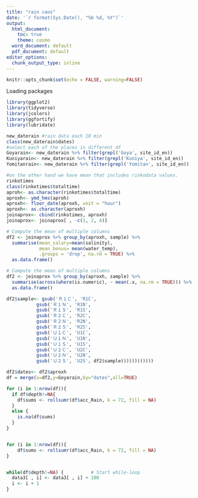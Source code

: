 ```yaml
---
title: "rain caos"
date: '`r format(Sys.Date(), "%b %d, %Y")`'
output:
  html_document:
    toc: true
    theme: cosmo
  word_document: default
  pdf_document: default
editor_options: 
  chunk_output_type: inline
---
```


```r
knitr::opts_chunk$set(echo = FALSE, warning=FALSE)
```


Loading packages
```r
library(ggplot2)
library(tidyverse)
library(jcolors)
library(ggfortify)
library(lubridate)
```

```r
new_daterain #rain data each 10 min
class(new_daterain$dates)
#select each of the places in different df
Goyarain<- new_daterain %>% filter(grepl('Goya', site_id_en))
Kuniyarain<- new_daterain %>% filter(grepl('Kuniya', site_id_en))
Yomitanrain<- new_daterain %>% filter(grepl('Yomitan', site_id_en))

#on the other hand we have mean that includes rinkodata values.
rinkotimes
class(rinkotimes$totaltime)
aproh<- as.character(rinkotimes$totaltime)
aproxh<- ymd_hms(aproh)
aproxh<- floor_date(aproxh, unit = "hour")
aproxh<- as.character(aproxh)
joinaprox<- cbind(rinkotimes, aproxh)
joinaprox<- joinaprox[ , -c(1, 2, 4)]

# Compute the mean of multiple columns
df2 <- joinaprox %>% group_by(aproxh, sample) %>% 
  summarise(mean_salary=mean(salinity),
            mean_bonus= mean(water_temp),
            .groups = 'drop', na.rm = TRUE) %>%
  as.data.frame()

# Compute the mean of multiple columns
df2 <- joinaprox %>% group_by(aproxh, sample) %>% 
  summarise(across(where(is.numeric), ~ mean(.x, na.rm = TRUE))) %>%
  as.data.frame()

df2$sample<- gsub('Ｒ１Ｃ', 'R1C',
           gsub('Ｒ１Ｎ', 'R1N',
           gsub('Ｒ１Ｓ', 'R1S', 
           gsub('Ｒ２Ｃ', 'R2C', 
           gsub('Ｒ２Ｎ', 'R2N', 
           gsub('Ｒ２Ｓ', 'R2S',       
           gsub('Ｕ１Ｃ', 'U1C', 
           gsub('Ｕ１Ｎ', 'U1N',
           gsub('Ｕ１Ｓ', 'U1S',
           gsub('Ｕ２Ｃ', 'U2C',
           gsub('Ｕ２Ｎ', 'U2N',
           gsub('Ｕ２Ｓ', 'U2S', df2$sample))))))))))))


```

```r
df2$dates<- df2$aproxh
df = merge(x=df2,y=Goyarain,by="dates",all=TRUE)

for (i in 1:nrow(df)){
  if df$depth!=NA{
    df$sums <- rollsumr(df$acc_Rain, k = 72, fill = NA)
  }
  else {
    is.na(df$sums)
  }
}


for (i in 1:nrow(df)){
    df$sums <- rollsumr(df$acc_Rain, k = 72, fill = NA)
}


while(df$depth!=NA) {          # Start while-loop
  data3[ , i] <- data3[ , i] + 100
  i <- i + 1
}

```


